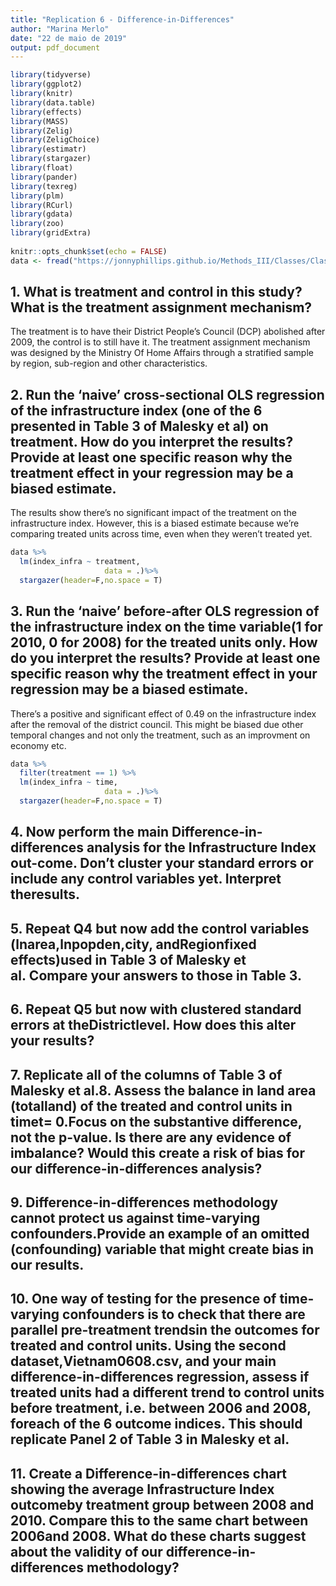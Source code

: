 ```yaml
---
title: "Replication 6 - Difference-in-Differences"
author: "Marina Merlo"
date: "22 de maio de 2019"
output: pdf_document
---
```


```r
library(tidyverse)
library(ggplot2)
library(knitr)
library(data.table)
library(effects)
library(MASS)
library(Zelig)
library(ZeligChoice)
library(estimatr)
library(stargazer)
library(float)
library(pander)
library(texreg)
library(plm)
library(RCurl)
library(gdata) 
library(zoo)
library(gridExtra)
 
knitr::opts_chunk$set(echo = FALSE)
data <- fread("https://jonnyphillips.github.io/Methods_III/Classes/Class_8/Replication/Vietnam0810.csv")
```

## 1. What is treatment and control in this study? What is the treatment assignment mechanism?

The treatment is to have their District People's Council (DCP) abolished after 2009, the control is to still have it. The treatment assignment mechanism was designed by the Ministry Of Home Affairs through a stratified sample by region, sub-region and other characteristics.

## 2. Run the ‘naive’ cross-sectional OLS regression of the infrastructure index (one of the 6 presented in Table 3 of Malesky et al) on treatment.  How do you interpret the results? Provide at least one specific reason why the treatment effect in your regression may be a biased estimate.

The results show there's no significant impact of the treatment on the infrastructure index. However, this is a biased estimate because we're comparing treated units across time, even when they weren't treated yet. 

```r
data %>%
  lm(index_infra ~ treatment,
                     data = .)%>%
  stargazer(header=F,no.space = T)

```

## 3. Run the ‘naive’ before-after OLS regression of the infrastructure index on the time variable(1 for 2010, 0 for 2008) for the treated units only. How do you interpret the results? Provide at least one specific reason why the treatment effect in your regression may be a biased estimate.

There's a positive and significant effect of 0.49 on the infrastructure index after the removal of the district council. This might be biased due other temporal changes and not only the treatment, such as an improvment on economy etc. 

```r
data %>%
  filter(treatment == 1) %>%
  lm(index_infra ~ time,
                     data = .)%>%
  stargazer(header=F,no.space = T)

```

## 4. Now perform the main Difference-in-differences analysis for the Infrastructure Index out-come. Don’t cluster your standard errors or include any control variables yet. Interpret theresults.

## 5. Repeat Q4 but now add the control variables (lnarea,lnpopden,city, andRegionfixed effects)used in Table 3 of Malesky et al. Compare your answers to those in Table 3.

## 6. Repeat Q5 but now with clustered standard errors at theDistrictlevel. How does this alter your results?

## 7. Replicate all of the columns of Table 3 of Malesky et al.8. Assess the balance in land area (totalland) of the treated and control units in timet= 0.Focus on the substantive difference, not the p-value. Is there are any evidence of imbalance? Would this create a risk of bias for our difference-in-differences analysis?

## 9. Difference-in-differences methodology cannot protect us against time-varying confounders.Provide an example of an omitted (confounding) variable that might create bias in our results.

## 10. One way of testing for the presence of time-varying confounders is to check that there are parallel pre-treatment trendsin the outcomes for treated and control units. Using the second dataset,Vietnam0608.csv, and your main difference-in-differences regression, assess if treated units had a different trend to control units before treatment, i.e. between 2006 and 2008, foreach of the 6 outcome indices. This should replicate Panel 2 of Table 3 in Malesky et al.

## 11. Create a Difference-in-differences chart showing the average Infrastructure Index outcomeby treatment group between 2008 and 2010. Compare this to the same chart between 2006and 2008.  What do these charts suggest about the validity of our difference-in-differences methodology?